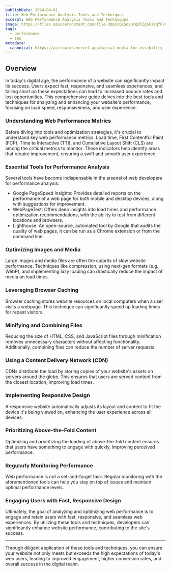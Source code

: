 ```yaml
---
publishDate: 2024-04-01
title: Web Performance Analysis Tools and Techniques
excerpt: Web Performance Analysis Tools and Techniques
image: https://files.oaiusercontent.com/file-3OpCcQE5oaurqXTZgoF2KqfP?se=2024-04-01T17%3A21%3A25Z&sp=r&sv=2021-08-06&sr=b&rscc=max-age%3D31536000%2C%20immutable&rscd=attachment%3B%20filename%3D98048403-8920-4857-a6b3-9356b3a97c7e.webp&sig=MAsXWHX8mqurqaNtE3CU8IrUYutvyrvoxZAGgY9M4BM%3D
tags:
  - performance
  - seo
metadata:
  canonical: https://astrowind.vercel.app/social-media-for-visibility
---
```



## Overview

In today's digital age, the performance of a website can significantly impact its success. Users expect fast, responsive, and seamless experiences, and falling short on these expectations can lead to increased bounce rates and lost opportunities. This comprehensive guide delves into the best tools and techniques for analyzing and enhancing your website's performance, focusing on load speed, responsiveness, and user experience.

###  Understanding Web Performance Metrics

Before diving into tools and optimization strategies, it's crucial to understand key web performance metrics. Load time, First Contentful Paint (FCP), Time to Interactive (TTI), and Cumulative Layout Shift (CLS) are among the critical metrics to monitor. These indicators help identify areas that require improvement, ensuring a swift and smooth user experience.

### Essential Tools for Performance Analysis
Several tools have become indispensable in the arsenal of web developers for performance analysis:

- Google PageSpeed Insights: Provides detailed reports on the performance of a web page for both mobile and desktop devices, along with suggestions for improvement.
- WebPageTest: Offers deep insights into load times and performance optimization recommendations, with the ability to test from different locations and browsers.
- Lighthouse: An open-source, automated tool by Google that audits the quality of web pages, it can be run as a Chrome extension or from the command line.

### Optimizing Images and Media
Large images and media files are often the culprits of slow website performance. Techniques like compression, using next-gen formats (e.g., WebP), and implementing lazy loading can drastically reduce the impact of media on load times.
### Leveraging Browser Caching
Browser caching stores website resources on local computers when a user visits a webpage. This technique can significantly speed up loading times for repeat visitors.

### Minifying and Combining Files
Reducing the size of HTML, CSS, and JavaScript files through minification removes unnecessary characters without affecting functionality. Additionally, combining files can reduce the number of server requests.

### Using a Content Delivery Network (CDN)
CDNs distribute the load by storing copies of your website's assets on servers around the globe. This ensures that users are served content from the closest location, improving load times.

### Implementing Responsive Design
A responsive website automatically adjusts its layout and content to fit the device it's being viewed on, enhancing the user experience across all devices.

### Prioritizing Above-the-Fold Content
Optimizing and prioritizing the loading of above-the-fold content ensures that users have something to engage with quickly, improving perceived performance.

### Regularly Monitoring Performance
Web performance is not a set-and-forget task. Regular monitoring with the aforementioned tools can help you stay on top of issues and maintain optimal performance levels.

### Engaging Users with Fast, Responsive Design
Ultimately, the goal of analyzing and optimizing web performance is to engage and retain users with fast, responsive, and seamless web experiences. By utilizing these tools and techniques, developers can significantly enhance website performance, contributing to the site's success.

--- 
Through diligent application of these tools and techniques, you can ensure your website not only meets but exceeds the high expectations of today's web users, leading to improved engagement, higher conversion rates, and overall success in the digital realm.